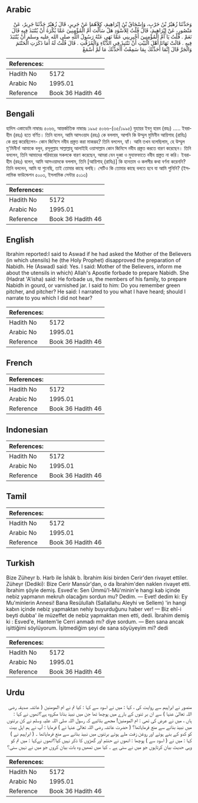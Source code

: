 ## Arabic

<div
  dir="rtl"
  lang="ar"
  style={{ fontSize: "larger", backgroundColor: "#f8f9fa", padding: 20 }}
>
  وَحَدَّثَنَا زُهَيْرُ بْنُ حَرْبٍ، وَإِسْحَاقُ بْنُ إِبْرَاهِيمَ، كِلاَهُمَا
  عَنْ جَرِيرٍ، قَالَ زُهَيْرٌ حَدَّثَنَا جَرِيرٌ، عَنْ مَنْصُورٍ، عَنْ
  إِبْرَاهِيمَ، قَالَ قُلْتُ لِلأَسْوَدِ هَلْ سَأَلْتَ أُمَّ الْمُؤْمِنِينَ
  عَمَّا يُكْرَهُ أَنْ يُنْتَبَذَ فِيهِ قَالَ نَعَمْ ‏.‏ قُلْتُ يَا أُمَّ
  الْمُؤْمِنِينَ أَخْبِرِينِي عَمَّا نَهَى عَنْهُ رَسُولُ اللَّهِ صلى الله عليه
  وسلم أَنْ يُنْتَبَذَ فِيهِ ‏.‏ قَالَتْ نَهَانَا أَهْلَ الْبَيْتِ أَنْ
  نَنْتَبِذَ فِي الدُّبَّاءِ وَالْمُزَفَّتِ ‏.‏ قَالَ قُلْتُ لَهُ أَمَا ذَكَرَتِ
  الْحَنْتَمَ وَالْجَرَّ قَالَ إِنَّمَا أُحَدِّثُكَ بِمَا سَمِعْتُ أَأُحَدِّثُكَ
  مَا لَمْ أَسْمَعْ
</div>
<div style={{ backgroundColor: "#f8f9fa", padding: 20, marginBottom: 10 }}>
  <table>
    <thead>
      <tr>
        <th>References:</th>
        <th></th>
      </tr>
    </thead>
    <tbody>
      <tr>
        <td>Hadith No</td>
        <td>5172</td>
      </tr>
      <tr>
        <td>Arabic No</td>
        <td>1995.01</td>
      </tr>
      <tr>
        <td>Reference</td>
        <td>Book 36 Hadith 46</td>
      </tr>
    </tbody>
  </table>
</div>

## Bengali

<div
  dir="ltr"
  lang="bn"
  style={{ fontSize: "larger", backgroundColor: "#f8f9fa", padding: 20 }}
>
  হাদিস একাডেমি নাম্বারঃ ৫০৬৬, আন্তর্জাতিক নাম্বারঃ ১৯৯৫ ৫০৬৬-(৩৫/১৯৯৫) যুহায়র
  ইবনু হারব (রহঃ) ..... ইবরাহীম (রহঃ) হতে বর্ণিত। তিনি বলেন, আমি আসওয়াদ (রহঃ)
  কে বললাম, আপনি কি উম্মুল মুমিনীন আয়িশাহ (রাযিঃ) কে প্রশ্ন করেছিলেন- কোন
  জিনিসে নবীয প্রস্তুত করা মাকরূহ? তিনি বললেন, হ্যাঁ। আমি তখন বলেছিলাম, হে
  উম্মুল মু'মিনীন! আমাকে বলুন, রসূলুল্লাহ সাল্লাল্লাহু আলাইহি ওয়াসাল্লাম কোন
  জিনিসে নবীয প্রস্তুত করতে বারণ করেছেন। তিনি বললেন, তিনি আমাদের পরিবারের সকলকে
  বারণ করেছেন, আমরা যেন দুব্বা ও মুযাফফাতে নবীয প্রস্তুত না করি। ইবরাহীম (রহঃ)
  বলেন, আমি আসওয়াদকে বললাম, তিনি [আয়িশাহ্ (রাযিঃ)] কি হানতাম ও কলসীর কথা
  বর্ণনা করেননি? তিনি বললেন, আমি যা শুনেছি, তাই তোমার কাছে বলছি। সেটিও কি তোমার
  কাছে বলতে হবে যা আমি শুনিনি? (ইসলামিক ফাউন্ডেশন ৫০০৩, ইসলামিক সেন্টার ৫০১৩)
</div>
<div style={{ backgroundColor: "#f8f9fa", padding: 20, marginBottom: 10 }}>
  <table>
    <thead>
      <tr>
        <th>References:</th>
        <th></th>
      </tr>
    </thead>
    <tbody>
      <tr>
        <td>Hadith No</td>
        <td>5172</td>
      </tr>
      <tr>
        <td>Arabic No</td>
        <td>1995.01</td>
      </tr>
      <tr>
        <td>Reference</td>
        <td>Book 36 Hadith 46</td>
      </tr>
    </tbody>
  </table>
</div>

## English

<div
  dir="ltr"
  lang="en"
  style={{ fontSize: "larger", backgroundColor: "#f8f9fa", padding: 20 }}
>
  Ibrahim reported:I said to Aswad if he had asked the Mother of the Believers
  (in which utensils) he (the Holy Prophet) disapproved the preparation of
  Nabidh. He (Aswad) said: Yes. I said: Mother of the Believers, inform me about
  the utensils in which) Allah's Apostle forbade to prepare Nabidh. She (Hadrat
  'A'isha) said: He forbade us, the members of his family, to prepare Nabidh in
  gourd, or varnished jar. I said to him: Do you remember green pitcher, and
  pitcher? He said: I narrated to you what I have heard; should I narrate to you
  which I did not hear?
</div>
<div style={{ backgroundColor: "#f8f9fa", padding: 20, marginBottom: 10 }}>
  <table>
    <thead>
      <tr>
        <th>References:</th>
        <th></th>
      </tr>
    </thead>
    <tbody>
      <tr>
        <td>Hadith No</td>
        <td>5172</td>
      </tr>
      <tr>
        <td>Arabic No</td>
        <td>1995.01</td>
      </tr>
      <tr>
        <td>Reference</td>
        <td>Book 36 Hadith 46</td>
      </tr>
    </tbody>
  </table>
</div>

## French

<div
  dir="ltr"
  lang="fr"
  style={{ fontSize: "larger", backgroundColor: "#f8f9fa", padding: 20 }}
></div>
<div style={{ backgroundColor: "#f8f9fa", padding: 20, marginBottom: 10 }}>
  <table>
    <thead>
      <tr>
        <th>References:</th>
        <th></th>
      </tr>
    </thead>
    <tbody>
      <tr>
        <td>Hadith No</td>
        <td>5172</td>
      </tr>
      <tr>
        <td>Arabic No</td>
        <td>1995.01</td>
      </tr>
      <tr>
        <td>Reference</td>
        <td>Book 36 Hadith 46</td>
      </tr>
    </tbody>
  </table>
</div>

## Indonesian

<div
  dir="ltr"
  lang="id"
  style={{ fontSize: "larger", backgroundColor: "#f8f9fa", padding: 20 }}
></div>
<div style={{ backgroundColor: "#f8f9fa", padding: 20, marginBottom: 10 }}>
  <table>
    <thead>
      <tr>
        <th>References:</th>
        <th></th>
      </tr>
    </thead>
    <tbody>
      <tr>
        <td>Hadith No</td>
        <td>5172</td>
      </tr>
      <tr>
        <td>Arabic No</td>
        <td>1995.01</td>
      </tr>
      <tr>
        <td>Reference</td>
        <td>Book 36 Hadith 46</td>
      </tr>
    </tbody>
  </table>
</div>

## Tamil

<div
  dir="ltr"
  lang="ta"
  style={{ fontSize: "larger", backgroundColor: "#f8f9fa", padding: 20 }}
></div>
<div style={{ backgroundColor: "#f8f9fa", padding: 20, marginBottom: 10 }}>
  <table>
    <thead>
      <tr>
        <th>References:</th>
        <th></th>
      </tr>
    </thead>
    <tbody>
      <tr>
        <td>Hadith No</td>
        <td>5172</td>
      </tr>
      <tr>
        <td>Arabic No</td>
        <td>1995.01</td>
      </tr>
      <tr>
        <td>Reference</td>
        <td>Book 36 Hadith 46</td>
      </tr>
    </tbody>
  </table>
</div>

## Turkish

<div
  dir="ltr"
  lang="tr"
  style={{ fontSize: "larger", backgroundColor: "#f8f9fa", padding: 20 }}
>
  Bize Züheyr b. Harb ile İshâk b. İbrahim ikisi birden Cerir'den rivayet
  ettiler. Züheyr (Dediki): Bize Cerir Mansûr'dan, o da İbrahim'den naklen
  rivayet etti. İbrahim şöyle demiş. Esved'e: Sen Ümmü'l-Mü'minin'e hangi kab
  içinde nebiz yapmanın mekruh olacağını sordun mu? Dedim. — Evet! dedim ki: Ey
  Mu'minlerin Annesi! Bana Resûlullah (Sallallahu Aleyhi ve Sellem) 'in hangi
  kabın içinde nebiz yapmaktan nehiy buyurduğunu haber ver! — Biz ehî-i beyti
  dubba' ile müzeffet de nebiz yapmaktan men etti, dedi. İbrahim demiş ki :
  Esved'e, Hantem'Ie Cerri anmadı mı? diye sordum. — Ben sana ancak işittiğimi
  söylüyorum. İşitmediğim şeyi de sana söyüyeyim mi? dedi
</div>
<div style={{ backgroundColor: "#f8f9fa", padding: 20, marginBottom: 10 }}>
  <table>
    <thead>
      <tr>
        <th>References:</th>
        <th></th>
      </tr>
    </thead>
    <tbody>
      <tr>
        <td>Hadith No</td>
        <td>5172</td>
      </tr>
      <tr>
        <td>Arabic No</td>
        <td>1995.01</td>
      </tr>
      <tr>
        <td>Reference</td>
        <td>Book 36 Hadith 46</td>
      </tr>
    </tbody>
  </table>
</div>

## Urdu

<div
  dir="rtl"
  lang="ur"
  style={{ fontSize: "larger", backgroundColor: "#f8f9fa", padding: 20 }}
>
  منصور نے ابراہیم سے روایت کی ، کہا : میں نے اسود سے کہا : کیا تم نے ام
  المومنین ( عائشہ صدیقہ رضی اللہ تعالیٰ عنہا ) سے ان بر تنوں کے بارے میں پوچھا
  تھا جن میں نبیذ بنانا مکروہ ہے؟انھوں نے کہا : ہاں ، میں نے عرض کی تھی : ام
  المومنین! مجھے بتائیے کہ رسول اللہ صلی اللہ علیہ وسلم نے کن برتنوں میں نبیذ
  بنانے سے منع فرمایاتھا؟ ( حضرت عائشہ رضی اللہ تعالیٰ عنہا نے ) فرمایا : آپ نے
  ہم اہل بیت کو کدو کے بنے ہوئے اور روغن زفت ملے ہوئے برتنوں میں نبیذ بنانے سے
  منع فرمایاتھا ۔ ( ابراہیم نے ) کہا : میں نے ( اسود سے ) پوچھا : انھوں نے حنتم
  اور گھڑوں کا ذکر نہیں کیا؟انھوں نےکہا : میں تم کو وہی حدیث بیان کرتاہوں جو میں
  نے سنی ہے ۔ کیا میں تمھیں وہ بات بیان کروں جو میں نے نہیں سنی؟
</div>
<div style={{ backgroundColor: "#f8f9fa", padding: 20, marginBottom: 10 }}>
  <table>
    <thead>
      <tr>
        <th>References:</th>
        <th></th>
      </tr>
    </thead>
    <tbody>
      <tr>
        <td>Hadith No</td>
        <td>5172</td>
      </tr>
      <tr>
        <td>Arabic No</td>
        <td>1995.01</td>
      </tr>
      <tr>
        <td>Reference</td>
        <td>Book 36 Hadith 46</td>
      </tr>
    </tbody>
  </table>
</div>
